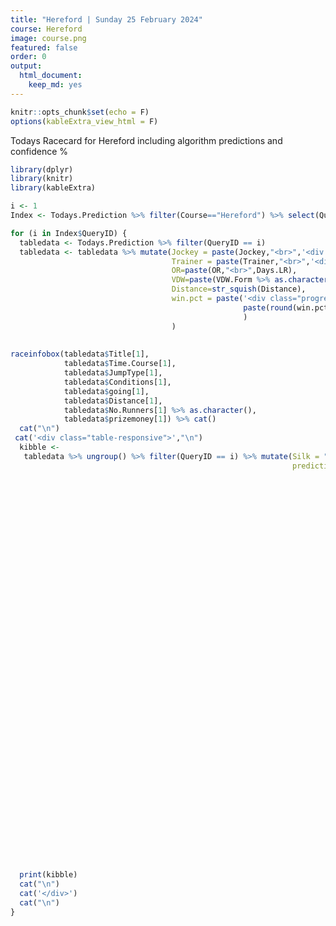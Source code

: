 ```yaml
---
title: "Hereford | Sunday 25 February 2024"
course: Hereford
image: course.png
featured: false
order: 0
output:
  html_document:
    keep_md: yes
---
```


```r
knitr::opts_chunk$set(echo = F)
options(kableExtra_view_html = F)
```
Todays Racecard for Hereford including algorithm predictions and confidence %

```r
library(dplyr)
library(knitr)
library(kableExtra)

i <- 1
Index <- Todays.Prediction %>% filter(Course=="Hereford") %>% select(QueryID) %>% distinct()

for (i in Index$QueryID) {
  tabledata <- Todays.Prediction %>% filter(QueryID == i)
  tabledata <- tabledata %>% mutate(Jockey = paste(Jockey,"<br>",'<div class = "badge rounded-pill',JSR.css,'">',paste(round(Jockey.sr*100,2),"%"),"<div>"),
                                    Trainer = paste(Trainer,"<br>",'<div class = "badge rounded-pill',TSR.css,'">',paste(round(Trainer.sr*100,2),"%"),"<div>"),
                                    OR=paste(OR,"<br>",Days.LR),
                                    VDW=paste(VDW.Form %>% as.character(),"<br>",round(Alt.VDW*1000,2) %>% as.character()),
                                    Distance=str_squish(Distance),
                                    win.pct = paste('<div class="progress" style="height:5px">     <div class="progress-bar rounded-3 bg-primary" role="progressbar" style="width:' ,paste(round(win.pct*100,2),"%",sep = ""), '" aria-valuenow="25" aria-valuemin="0" aria-valuemax="100"></div> </div>','<br>',
                                                    paste(round(win.pct*100,2),"%",sep = "")
                                                    )
                                    )
  
  
raceinfobox(tabledata$Title[1],
            tabledata$Time.Course[1],
            tabledata$JumpType[1],
            tabledata$Conditions[1],
            tabledata$going[1],
            tabledata$Distance[1],
            tabledata$No.Runners[1] %>% as.character(),
            tabledata$prizemoney[1]) %>% cat()
  cat("\n")
 cat('<div class="table-responsive">',"\n")
  kibble <-
   tabledata %>% ungroup() %>% filter(QueryID == i) %>% mutate(Silk = "",
                                                               prediction.score=round(prediction.score,3)) %>% select(
                                                                            Horse.Number,
                                                                            Form,
                                                                            Silk,
                                                                            Name,
                                                                            Age,
                                                                            Trainer,
                                                                            Jockey,
                                                                            Weight,
                                                                            OR,
                                                                            VDW,
                                                                            prediction.score,
                                                                            Rank,
                                                                            win.pct,
                                                                            bet.prediction.score,
                                                                            Bet.Rank,
                                                                            Odds
                                                                          ) %>%  kable(
                                                                            align = 'clclcllccccccccc',
                                                                            table.attr = "class=\'racecard\'",
                                                                            escape = F,
                                                                            col.names = c(
                                                                              'No.',
                                                                              "Form",
                                                                              "Horse",
                                                                              "",
                                                                              'Age',
                                                                              'Trainer',
                                                                              'Jockey',
                                                                              "weight",
                                                                              'OR <br> DSLR',
                                                                              'VDW <br> Alt VDW',
                                                                              'Pred Score',
                                                                              'Predicted Position',
                                                                              'Win %',
                                                                              'ew probability',
                                                                              'ew preference',
                                                                              'Odds'
                                                                            )
                                                                          ) %>% kable_styling('hover', full_width = F) %>% column_spec(1, width =
                                                                                                                                         "65px")%>% column_spec(3, width =
                                                                                                                                         "40px")  %>%  column_spec(3, image = Todays.Prediction[Todays.Prediction$QueryID ==
                                                                                                                                                                                                  i,]$url.silk[])
  
  print(kibble)
  cat("\n")
  cat('</div>')
  cat("\n")
}


```

